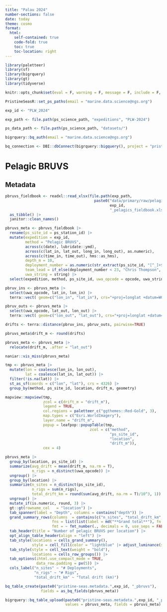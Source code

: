 ```yaml
---
title: "Palau 2024"
number-sections: false
date: today
theme: cosmo
format: 
  html:
    self-contained: true
    code-fold: true
    toc: true
    toc-location: right
---
```


```r
library(paletteer)
library(sf)
library(bigrquery)
library(gt)
library(tidyverse)

knitr::opts_chunk$set(eval = F, warning = F, message = F, include = F, echo = F)

PristineSeasR::set_ps_paths(email = "marine.data.science@ngs.org")

exp_id <- "PLW_2024"

exp_path <- file.path(ps_science_path, "expeditions", "PLW-2024")

ps_data_path <- file.path(ps_science_path, "datasets/")

bigrquery::bq_auth(email = "marine.data.science@ngs.org")

bq_connection <- DBI::dbConnect(bigrquery::bigquery(), project = "pristine-seas")
```

# Pelagic BRUVS

## Metadata

```r
pbruvs_fieldbook <- readxl::read_xlsx(file.path(exp_path, 
                                        paste0("data/primary/raw/pelagics/",
                                               exp_id,
                                               "_pelagics_fieldbook.xlsx"))) |> 
  as_tibble() |> 
  janitor::clean_names() 

pbruvs_meta <- pbruvs_fieldbook |> 
  rename(ps_site_id = ps_station_id) |> 
  mutate(expedition = exp_id, 
         method = "Pelagic BRUVS",
         across(c(date), lubridate::ymd),
         across(c(lat_in, lat_out, long_in, long_out), as.numeric),
         across(c(time_in, time_out), hms::as_hms),
         depth_m = 10,
         deployment_number = as.numeric(str_extract(ps_site_id, "[^_]+$")),
         team_lead = if_else(deployment_number < 23, "Chris Thompson", "Vyv Summers"),
         uwa_string = string) |> 
  select(expedition, method, ps_site_id, uwa_opcode = opcode, uwa_string , location, date, time_in, time_out, lon_in = long_in, lat_in,  lon_out = long_out, lat_out, depth_m, rig, left_cam, right_cam, bait, team_lead, scan_notes = species_notes, field_comments)
```

```r
pbruv_ins <- pbruvs_meta |> 
  select(uwa_opcode, lat_in, lon_in) |> 
  terra::vect( geom=c("lon_in", "lat_in"), crs="+proj=longlat +datum=WGS84")

pbruv_outs <- pbruvs_meta |> 
  select(uwa_opcode, lat_out, lon_out) |> 
  terra::vect( geom=c("lon_out", "lat_out"), crs="+proj=longlat +datum=WGS84")

drifts <- terra::distance(pbruv_ins, pbruv_outs, pairwise=TRUE)

pbruvs_meta$drift_m <- round(drifts)

pbruvs_meta <- pbruvs_meta |> 
  relocate(drift_m, .after = "lat_out")
```

```r
naniar::vis_miss(pbruvs_meta)
```

```r
tmp <- pbruvs_meta |> 
  mutate(lon = coalesce(lon_in, lon_out),
         lat = coalesce(lat_in, lat_out)) |> 
  filter(!is.na(lat)) |> 
  st_as_sf(coords = c("lon", "lat"), crs = 4326) |> 
  group_by(method, ps_site_id, location, drift_m, geometry) 

mapview::mapview(tmp,
                 zcol = c(drift_m = "drift_m"), 
                 legend = TRUE,
                 col.regions = paletteer_c("ggthemes::Red-Gold", 3),
                 map.types = c("Esri.WorldImagery"),
                 layer.name = "drift_m",
                 popup = leafpop::popupTable(tmp,
                                      zcol = c("method",
                                               "ps_site_id",
                                               "location",
                                               "drift_m")),
                 cex = 4)
```

```r
pbruvs_meta |> 
  group_by(location, ps_site_id) |> 
  summarize(avg_drift = mean(drift_m, na.rm = T),
            n_rigs = n_distinct(uwa_opcode)) |> 
  ungroup() |> 
  group_by(location) |> 
  summarize(n_sites = n_distinct(ps_site_id),
            n_rigs = sum(n_rigs),
            total_drift_km = round(sum(avg_drift, na.rm = T)/10^3, 1)) |> 
  ungroup() |> 
  mutate_if(is.numeric, round, 3) |> 
  gt::gt(rowname_col   = "location") |> 
  tab_spanner(label = "Depth", columns = contains("depth")) |> 
  grand_summary_rows(columns  = contains(c("n_sites", "total_drift_km", "n_rigs")),
                     fns = list(list(label = md("**Grand total**"), fn = "sum")),
                     fmt = ~ fmt_number(., decimals = 0, use_seps = FALSE)) |> 
  tab_header(title = "Number of pelagic BRUVS per location") |> 
  opt_align_table_header(align = "left") |> 
  tab_style(locations = cells_grand_summary(),
            style = cell_fill(color = "lightblue" |> adjust_luminance(steps = +2))) |> 
  tab_style(style = cell_text(weight = "bold"),
            locations = cells_row_groups()) |> 
  tab_options(ihtml.use_compact_mode = TRUE,
              data_row.padding = px(5)) |> 
  cols_label("n_sites" ~ "# Deployments",
             "n_rigs" ~ "# Rigs",
             "total_drift_km" ~ "Total drift (km)") 
```


```r
bq_table_create(paste0("pristine-seas.metadata.",exp_id, "_pbruvs"), 
                fields = as_bq_fields(pbruvs_meta))

bigrquery::bq_table_upload(paste0("pristine-seas.metadata.",exp_id, "_pbruvs"), 
                           values = pbruvs_meta, fields = pbruvs_meta)
```


